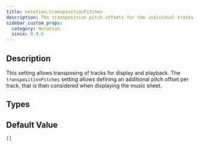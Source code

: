 ```yaml
---
title: notation.transpositionPitches
description: The transposition pitch offsets for the individual tracks used for rendering and playback.
sidebar_custom_props:
  category: Notation
  since: 0.9.6
---
```


<SinceBadge since="0.9.6" />


## Description
This setting allows transposing of tracks for display and playback.
The `transpositionPitches` setting allows defining an additional pitch offset per track, that is then considered when displaying the music sheet.

<PropertyDescription showJson={true} />

## Types

<TypeTable>
    <TypeRow name={"number[]"} />
</TypeTable>

## Default Value

`[]`
